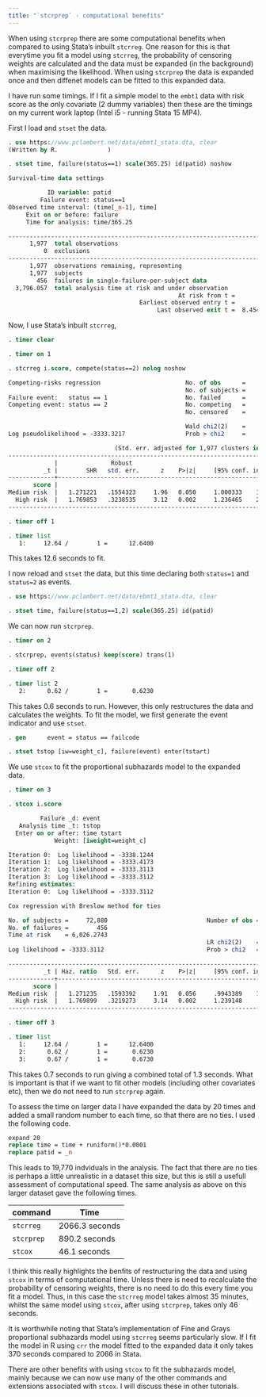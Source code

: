 ```yaml
---
title: "`stcrprep` - computational benefits"
---
```


When using `stcrprep` there are some computational benefits when compared to using Stata's inbuilt `stcrreg`. One reason for this is that everytime you fit a model using `stcrreg`, the probability of censoring weights are calculated and the data must be expanded (in the background) when maximising the likelihood. When using `stcrprep` the data is expanded once and then diffenet models can be fitted to this expanded data. 

I have run some timings. If I fit a simple model to the `embt1` data with risk score as the only covariate (2 dummy variables) then these are the timings on my current work laptop (Intel i5 - running Stata 15 MP4).

First I load and `stset` the data.

```stata
. use https://www.pclambert.net/data/ebmt1_stata.dta, clear
(Written by R.              )

. stset time, failure(status==1) scale(365.25) id(patid) noshow

Survival-time data settings

           ID variable: patid
         Failure event: status==1
Observed time interval: (time[_n-1], time]
     Exit on or before: failure
     Time for analysis: time/365.25

--------------------------------------------------------------------------
      1,977  total observations
          0  exclusions
--------------------------------------------------------------------------
      1,977  observations remaining, representing
      1,977  subjects
        456  failures in single-failure-per-subject data
  3,796.057  total analysis time at risk and under observation
                                                At risk from t =         0
                                     Earliest observed entry t =         0
                                          Last observed exit t =  8.454483

```

Now, I use Stata's inbuilt `stcrreg`,

```stata
. timer clear

. timer on 1

. stcrreg i.score, compete(status==2) nolog noshow

Competing-risks regression                        No. of obs      =      1,977
                                                  No. of subjects =      1,977
Failure event:   status == 1                      No. failed      =        456
Competing event: status == 2                      No. competing   =        685
                                                  No. censored    =        836

                                                  Wald chi2(2)    =       9.87
Log pseudolikelihood = -3333.3217                 Prob > chi2     =     0.0072

                              (Std. err. adjusted for 1,977 clusters in patid)
------------------------------------------------------------------------------
             |               Robust
          _t |        SHR   std. err.      z    P>|z|     [95% conf. interval]
-------------+----------------------------------------------------------------
       score |
Medium risk  |   1.271221   .1554323     1.96   0.050     1.000333    1.615465
  High risk  |   1.769853   .3238535     3.12   0.002     1.236465    2.533337
------------------------------------------------------------------------------

. timer off 1

. timer list
   1:     12.64 /        1 =      12.6400

```

This takes 12.6 seconds to fit. 

I now reload and `stset` the data, but this time declaring both `status=1` and `status=2` as events.

```stata
. use https://www.pclambert.net/data/ebmt1_stata.dta, clear

. stset time, failure(status==1,2) scale(365.25) id(patid)

```

We can now run `stcrprep`.

```stata
. timer on 2

. stcrprep, events(status) keep(score) trans(1)   

. timer off 2

. timer list 2
   2:      0.62 /        1 =       0.6230

```



This takes  0.6 seconds to run. However, this only restructures the data and calculates the weights. To fit the model, we first generate the event indicator and  use `stset`.


```stata
. gen      event = status == failcode

. stset tstop [iw=weight_c], failure(event) enter(tstart) 

```

We use `stcox` to fit the proportional subhazards model to the expanded data.

```stata
. timer on 3

. stcox i.score

         Failure _d: event
   Analysis time _t: tstop
  Enter on or after: time tstart
             Weight: [iweight=weight_c]

Iteration 0:  Log likelihood = -3338.1244
Iteration 1:  Log likelihood = -3333.4173
Iteration 2:  Log likelihood = -3333.3113
Iteration 3:  Log likelihood = -3333.3112
Refining estimates:
Iteration 0:  Log likelihood = -3333.3112

Cox regression with Breslow method for ties

No. of subjects =     72,880                            Number of obs = 72,880
No. of failures =        456
Time at risk    = 6,026.2743
                                                        LR chi2(2)    =   9.63
Log likelihood = -3333.3112                             Prob > chi2   = 0.0081

------------------------------------------------------------------------------
          _t | Haz. ratio   Std. err.      z    P>|z|     [95% conf. interval]
-------------+----------------------------------------------------------------
       score |
Medium risk  |   1.271235   .1593392     1.91   0.056     .9943389    1.625238
  High risk  |   1.769899   .3219273     3.14   0.002     1.239148     2.52798
------------------------------------------------------------------------------

. timer off 3

. timer list
   1:     12.64 /        1 =      12.6400
   2:      0.62 /        1 =       0.6230
   3:      0.67 /        1 =       0.6730

```

This takes  0.7 seconds to run giving a combined total of  1.3 seconds. What is important is that if we want to fit other models (including other covariates etc), then we do not need to run `stcrprep` again.

To assess the time on larger data I have expanded the data by 20 times and added a small random number to each time, so that there are no ties. I used the following code.

```stata
expand 20
replace time = time + runiform()*0.0001
replace patid = _n
```

This leads to 19,770 indviduals in the analysis. The fact that there are no ties is perhaps a little unrealistic in a dataset this size, but this is still a usefull assessment of computational speed. The same analysis as above on this larger dataset gave the following times.


|command|Time|
|---|---|
|`stcrreg`|2066.3 seconds|
|`stcrprep`|890.2 seconds|
|`stcox`|46.1 seconds|

I think this really highlights the benfits of restructuring the data and using `stcox` in terms of computational time. Unless there is need to recalculate the probability of censoring weights, there is no need to do this every time you fit a model. Thus, in this case the `stcrreg` model takes almost 35 minutes, whilst the same model using `stcox`, after using `stcrprep`, takes only 46 seconds.

It is worthwhile noting that Stata's implementation of Fine and Grays proportional subhazards model using `stcrreg` seems particularly slow. If I fit the model in R using `crr` the model fitted to the expanded data it only takes 370 seconds compared to 2066 in Stata. 

There are other benefits with using `stcox` to fit the subhazards model, mainly because we can now use many of the other commands and extensions associated with `stcox`. I will discuss these in other tutorials.


